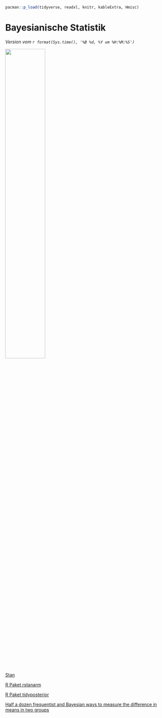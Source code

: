 ```r
pacman::p_load(tidyverse, readxl, knitr, kableExtra, Hmisc)
```

# Bayesianische Statistik

*Version vom `r format(Sys.time(), '%B %d, %Y um %H:%M:%S')`*

![](images/caution.png){fig-align="center" width="50%"}

[Stan](https://mc-stan.org/)

[R Paket rstanarm](https://mc-stan.org/rstanarm/articles/index.html)

[R Paket tidyposterior](https://tidyposterior.tidymodels.org/)

[Half a dozen frequentist and Bayesian ways to measure the difference in means in two groups](https://www.andrewheiss.com/blog/2019/01/29/diff-means-half-dozen-ways/#bayesian-regression)
